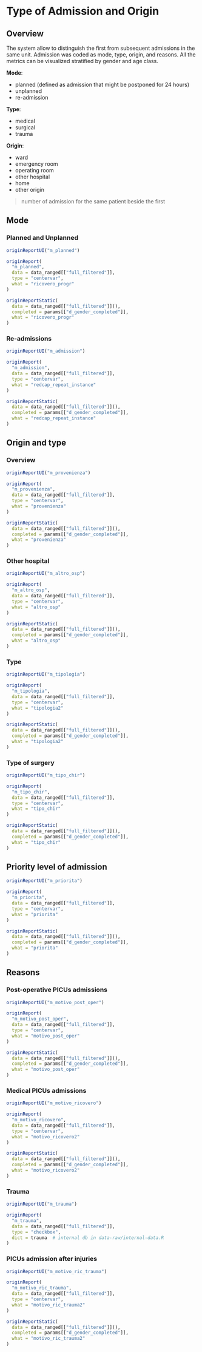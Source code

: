 # Type of Admission and Origin {#origin .tabset .tabset-fade .tabset-pills}

## Overview {-}

The system allow to distinguish the first from subsequent admissions in the same unit. Admission was coded as mode, type, origin, and reasons. All the metrics can be visualized stratified by gender and age class.

**Mode**:

- planned (defined as admission that might be postponed for 24 hours)
- unplanned
- re-admission


**Type**:

- medical
- surgical
- trauma

**Origin**:

- ward
- emergency room
- operating room
- other hospital
- home
- other origin


> number of admission for the same patient beside the first



## Mode  {.tabset .tabset-dropdown}

### Planned and Unplanned
```r
originReportUI("m_planned")
```

```r
originReport(
  "m_planned",
  data = data_ranged[["full_filtered"]],
  type = "centervar",
  what = "ricovero_progr"
)
```

```r
originReportStatic(
  data = data_ranged[["full_filtered"]](),
  completed = params[["d_gender_completed"]],
  what = "ricovero_progr"
)
```

### Re-admissions

```r
originReportUI("m_admission")
```

```r
originReport(
  "m_admission",
  data = data_ranged[["full_filtered"]],
  type = "centervar",
  what = "redcap_repeat_instance"
)
```

```r
originReportStatic(
  data = data_ranged[["full_filtered"]](),
  completed = params[["d_gender_completed"]],
  what = "redcap_repeat_instance"
)
```

## Origin and type {.tabset .tabset-dropdown}

### Overview
```r
originReportUI("m_provenienza")
```

```r
originReport(
  "m_provenienza",
  data = data_ranged[["full_filtered"]],
  type = "centervar",
  what = "provenienza"
)
```

```r
originReportStatic(
  data = data_ranged[["full_filtered"]](),
  completed = params[["d_gender_completed"]],
  what = "provenienza"
)
```
### Other hospital
```r
originReportUI("m_altro_osp")
```

```r
originReport(
  "m_altro_osp",
  data = data_ranged[["full_filtered"]],
  type = "centervar",
  what = "altro_osp"
)
```

```r
originReportStatic(
  data = data_ranged[["full_filtered"]](),
  completed = params[["d_gender_completed"]],
  what = "altro_osp"
)
```
### Type
```r
originReportUI("m_tipologia")
```

```r
originReport(
  "m_tipologia",
  data = data_ranged[["full_filtered"]],
  type = "centervar",
  what = "tipologia2"
)
```

```r
originReportStatic(
  data = data_ranged[["full_filtered"]](),
  completed = params[["d_gender_completed"]],
  what = "tipologia2"
)
```
### Type of surgery
```r
originReportUI("m_tipo_chir")
```

```r
originReport(
  "m_tipo_chir",
  data = data_ranged[["full_filtered"]],
  type = "centervar",
  what = "tipo_chir"
)
```

```r
originReportStatic(
  data = data_ranged[["full_filtered"]](),
  completed = params[["d_gender_completed"]],
  what = "tipo_chir"
)
```
## Priority level of admission  {.tabset .tabset-dropdown}
```r
originReportUI("m_priorita")
```

```r
originReport(
  "m_priorita",
  data = data_ranged[["full_filtered"]],
  type = "centervar",
  what = "priorita"
)
```

```r
originReportStatic(
  data = data_ranged[["full_filtered"]](),
  completed = params[["d_gender_completed"]],
  what = "priorita"
)
```
## Reasons {.tabset .tabset-dropdown}

### Post-operative PICUs admissions
```r
originReportUI("m_motivo_post_oper")
```

```r
originReport(
  "m_motivo_post_oper",
  data = data_ranged[["full_filtered"]],
  type = "centervar",
  what = "motivo_post_oper"
)
```

```r
originReportStatic(
  data = data_ranged[["full_filtered"]](),
  completed = params[["d_gender_completed"]],
  what = "motivo_post_oper"
)
```
### Medical PICUs admissions
```r
originReportUI("m_motivo_ricovero")
```

```r
originReport(
  "m_motivo_ricovero",
  data = data_ranged[["full_filtered"]],
  type = "centervar",
  what = "motivo_ricovero2"
)
```

```r
originReportStatic(
  data = data_ranged[["full_filtered"]](),
  completed = params[["d_gender_completed"]],
  what = "motivo_ricovero2"
)
```
### Trauma
```r
originReportUI("m_trauma")
```

```r
originReport(
  "m_trauma",
  data = data_ranged[["full_filtered"]],
  type = "checkbox",
  dict = trauma  # internal db in data-raw/internal-data.R
)
```




### PICUs admission after injuries
```r
originReportUI("m_motivo_ric_trauma")
```

```r
originReport(
  "m_motivo_ric_trauma",
  data = data_ranged[["full_filtered"]],
  type = "centervar",
  what = "motivo_ric_trauma2"
)
```

```r
originReportStatic(
  data = data_ranged[["full_filtered"]](),
  completed = params[["d_gender_completed"]],
  what = "motivo_ric_trauma2"
)
```
